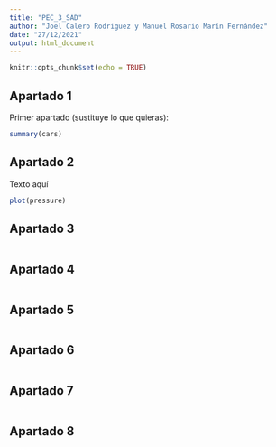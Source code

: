 ```yaml
---
title: "PEC_3_SAD"
author: "Joel Calero Rodriguez y Manuel Rosario Marín Fernández"
date: "27/12/2021"
output: html_document
---
```


```r
knitr::opts_chunk$set(echo = TRUE)
```

## Apartado 1

Primer apartado (sustituye lo que quieras):

```r
summary(cars)
```

## Apartado 2

Texto aquí

```r
plot(pressure)
```

## Apartado 3
```r

```


## Apartado 4
```r

```



## Apartado 5
```r

```



## Apartado 6 
```r

```



## Apartado 7
```r

```



## Apartado 8
```r

```



